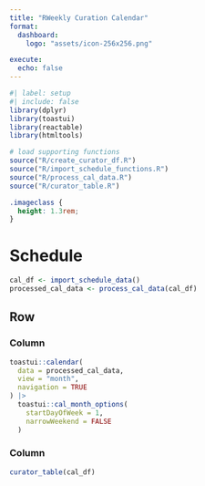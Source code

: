 ```yaml
---
title: "RWeekly Curation Calendar"
format: 
  dashboard: 
    logo: "assets/icon-256x256.png"

execute: 
  echo: false
---
```



```r
#| label: setup
#| include: false
library(dplyr)
library(toastui)
library(reactable)
library(htmltools)

# load supporting functions
source("R/create_curator_df.R")
source("R/import_schedule_functions.R")
source("R/process_cal_data.R")
source("R/curator_table.R")
```

```css
.imageclass {
  height: 1.3rem;
}
```

# Schedule

```r
cal_df <- import_schedule_data()
processed_cal_data <- process_cal_data(cal_df)
```

## Row

### Column {width="50%"}

```r
toastui::calendar(
  data = processed_cal_data,
  view = "month",
  navigation = TRUE
) |>
  toastui::cal_month_options(
    startDayOfWeek = 1,
    narrowWeekend = FALSE
  )
```

### Column {width="50%"}


```r
curator_table(cal_df)
```